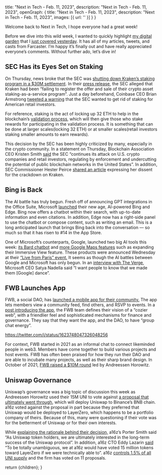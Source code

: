 
  title: "Next in Tech - Feb. 11, 2023",
  description: "Next in Tech - Feb. 11, 2023",
  openGraph: {
    title: "Next in Tech - Feb. 11, 2023",
    description: "Next in Tech - Feb. 11, 2023",
    images: [{ url: '' }]
  }
}

Welcome back to Next in Tech, I hope everyone had a great week!

Before we dive into this wild week, I wanted to quickly highlight [my digital garden](https://dylansteck.com) that I [just covered yesterday](https://dylsteck.substack.com/p/building-a-digital-garden). It has all of my articles, tweets, and casts from Farcaster. I’m happy it’s finally out and have really appreciated everyone’s comments. Without further ado, let’s dive in!

## SEC Has its Eyes Set on Staking

On Thursday, news broke that the SEC was [shutting down Kraken’s staking program in a $30M settlement](https://www.bloomberg.com/news/articles/2023-02-09/crypto-exchange-kraken-ends-staking-program-in-sec-settlement). In their [press release](https://www.sec.gov/news/press-release/2023-25), the SEC alleged that Kraken had been “failing to register the offer and sale of their crypto asset staking-as-a-service program”. Just a day beforehand, Coinbase CEO Brian Armstrong [tweeted a warning](https://twitter.com/brian_armstrong/status/1623459203150131201) that the SEC wanted to get rid of staking for American retail investors.

For reference, staking is the act of locking up 32 ETH to help in the blockchain’s [validation process](https://ethereum.org/en/developers/docs/consensus-mechanisms/pos/#validators), which will then give those who stake rewards for participating in the validation process. It is something that can be done at larger scales(locking 32 ETH) or at smaller scales(retail investors staking smaller amounts to earn rewards).

This decision by the SEC has been highly criticized by many, especially in the crypto community. In a statement on Thursday, Blockchain Association CEO Kristen Smith [said](https://theblockchainassociation.org/blockchain-association-reacts-to-todays-settlement-between-the-sec-and-kraken/) the SEC “continues its attack on U.S. crypto companies and retail investors, regulating by enforcement and undercutting the potential of public blockchain networks in the United States”. In addition, SEC Commissioner Hester Peirce [shared an article](https://www.sec.gov/news/statement/peirce-statement-kraken-020923) expressing her dissent for the crackdown on Kraken.

## Bing is Back

The AI battle has truly begun. Fresh off of announcing GPT integrations in the Office Suite, Microsoft [launched](https://blogs.microsoft.com/blog/2023/02/07/reinventing-search-with-a-new-ai-powered-microsoft-bing-and-edge-your-copilot-for-the-web/) their new age, AI-powered Bing and Edge. Bing now offers a chatbot within their search, with up-to-date information and even citations. In addition, Edge now has a right-side panel to use the chatbot or compose content, such as writing an email. This is a long anticipated launch that brings Bing back into the conversation — so much so that it has risen to #14 in the App Store.

<CldImage src="media/NewBing.png" alt="New Bing" width="700" height="700" className="p-2 pt-0" />

One of Microsoft’s counterparts, Google, launched two big AI tools this week: [its Bard chatbot](https://blog.google/technology/ai/bard-google-ai-search-updates/) and [more Google Maps features](https://www.computerworld.com/article/3687224/google-maps-gets-more-immersive-live-views-even-from-above.html) such as expanding their Immersive View feature. These products were announced Wednesday at their [“Live from Paris” event.](https://www.youtube.com/watch?v=yLWXJ22LUEc) It seems as though the AI battles between Google and Microsoft has only begun. In an [interview with The Verge](https://www.youtube.com/watch?v=QinFy0RFDr8), Microsoft CEO Satya Nadella said “I want people to know that we made them [Google] dance”.

## FWB Launches App

FWB, a social DAO, has [launched a mobile app for their community.](https://app.fwb.help/) The app lets members view a community feed, find others, and RSVP to events. In a [post introducing the app](https://www.fwb.help/editorial/introducing-fwb-social-platform), the FWB team defines their vision of a “cozier web”, with a friendlier feel and sophisticated mechanisms for finance and governance. They say that they want the app, and the DAO, to have “group chat energy”.

https://twitter.com/i/status/1623748047326048256

For context, FWB started in 2021 as an informal chat to connect likeminded people in web3. Members have come together to build various projects and host events. FWB has often been praised for how they run their DAO and are able to incubate many projects, as well as their sharp brand design. In October of 2021, [FWB raised a $10M round](https://fwb.mirror.xyz/PW77qpj2pnP9cjR5QDTa8fizBjtkSXvJqxD8k2TIcUQ) led by Andreessen Horowitz.

## Uniswap Governance

Uniswap’s governance was a big topic of discussion this week as Andreessen Horowitz used their 15M UNI to vote against [a proposal that ultimately went through](https://www.tally.xyz/gov/uniswap/proposal/31), which will deploy Uniswap to Binance’s BNB chain. a16z voted against the proposal in part because they preferred that Uniswap would be deployed to LayerZero, which happens to be a portfolio company of theirs. Because of this, many were questioning if their vote was for the betterment of Uniswap or for their own interests.

While [explaining the rationale behind their decision,](https://gov.uniswap.org/t/rfc-update-deploy-uniswap-v3-1-0-3-0-05-0-01-on-bnb-chain-binance/19734/88) a16z’s Porter Smith said “As Uniswap token holders, we are ultimately interested in the long-term success of the Uniswap protocol”. In addition, a16z CTO Eddy Lazarin [said](https://gov.uniswap.org/t/rfc-update-deploy-uniswap-v3-1-0-3-0-05-0-01-on-bnb-chain-binance/19734/78) “To be totally unambiguous, we at a16z would have voted 15 million tokens toward LayerZero if we were technically able to”. a16z [controls 1.5% of all UNI supply](https://twitter.com/ArkhamIntel/status/1623012412067827712) and the firm has voted on 11 proposals.

  return <MdxLayout>{children}</MdxLayout>;
}
